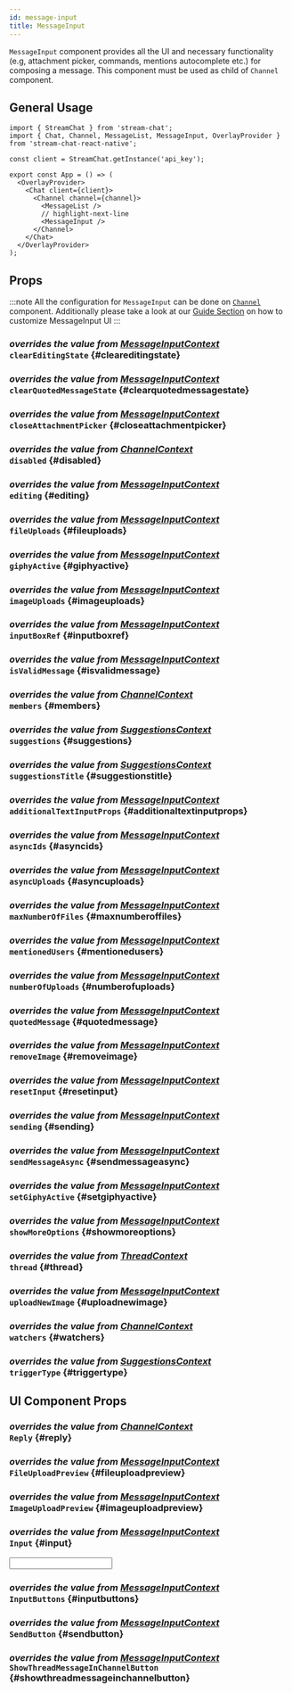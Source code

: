 ```yaml
---
id: message-input
title: MessageInput
---
```






`MessageInput` component provides all the UI and necessary functionality (e.g, attachment picker, commands, mentions autocomplete etc.) for composing a message.
This component must be used as child of `Channel` component.

## General Usage

```tsx
import { StreamChat } from 'stream-chat';
import { Chat, Channel, MessageList, MessageInput, OverlayProvider } from 'stream-chat-react-native';

const client = StreamChat.getInstance('api_key');

export const App = () => (
  <OverlayProvider>
    <Chat client={client}>
      <Channel channel={channel}>
        <MessageList />
        // highlight-next-line
        <MessageInput />
      </Channel>
    </Chat>
  </OverlayProvider>
);
```

## Props

:::note
All the configuration for `MessageInput` can be done on [`Channel`](../core-components/channel.mdx) component.
Additionally please take a look at our [Guide Section](../guides/custom-message-input.mdx) on how to customize MessageInput UI
:::

### <div class="label description">_overrides the value from [MessageInputContext](../contexts/message-input-context.mdx#cleareditingstate)_</div> `clearEditingState` {#cleareditingstate}

<ClearEditingState />

### <div class="label description">_overrides the value from [MessageInputContext](../contexts/message-input-context.mdx#clearquotedmessagestate)_</div> `clearQuotedMessageState` {#clearquotedmessagestate}

<ClearQuotedMessageState />

### <div class="label description">_overrides the value from [MessageInputContext](../contexts/message-input-context.mdx#closeattachmentpicker)_</div> `closeAttachmentPicker` {#closeattachmentpicker}

<CloseAttachmentPicker />

### <div class="label description">_overrides the value from [ChannelContext](../contexts/channel-context.mdx#disabled)_</div> `disabled` {#disabled}

<Disabled />

### <div class="label description">_overrides the value from [MessageInputContext](../contexts/message-input-context.mdx#editing)_</div> `editing` {#editing}

<Editing />

### <div class="label description">_overrides the value from [MessageInputContext](../contexts/message-input-context.mdx#fileuploads)_</div> `fileUploads` {#fileuploads}

<FileUploads />

### <div class="label description">_overrides the value from [MessageInputContext](../contexts/message-input-context.mdx#giphyactive)_</div> `giphyActive` {#giphyactive}

<GiphyActive />

### <div class="label description">_overrides the value from [MessageInputContext](../contexts/message-input-context.mdx#imageuploads)_</div> `imageUploads` {#imageuploads}

<ImageUploads />

### <div class="label description">_overrides the value from [MessageInputContext](../contexts/message-input-context.mdx#inputboxref)_</div> `inputBoxRef` {#inputboxref}

<InputBoxRef />

### <div class="label description">_overrides the value from [MessageInputContext](../contexts/message-input-context.mdx#isvalidmessage)_</div> `isValidMessage` {#isvalidmessage}

<IsValidMessage />

### <div class="label description">_overrides the value from [ChannelContext](../contexts/channel-context.mdx#members)_</div> `members` {#members}

<Members />

### <div class="label description">_overrides the value from [SuggestionsContext](../contexts/suggestions-context.mdx#suggestions)_</div> `suggestions` {#suggestions}

<Suggestions />

### <div class="label description">_overrides the value from [SuggestionsContext](../contexts/suggestions-context.mdx#suggestionstitle)_</div> `suggestionsTitle` {#suggestionstitle}

<SuggestionsTitle />

### <div class="label description">_overrides the value from [MessageInputContext](../contexts/message-input-context.mdx#additionaltextinputprops)_</div> `additionalTextInputProps` {#additionaltextinputprops}

<AdditionalTextInputProps />

### <div class="label description">_overrides the value from [MessageInputContext](../contexts/message-input-context.mdx#asyncids)_</div> `asyncIds` {#asyncids}

<AsyncIds />

### <div class="label description">_overrides the value from [MessageInputContext](../contexts/message-input-context.mdx#asyncuploads)_</div> `asyncUploads` {#asyncuploads}

<AsyncUploads />

### <div class="label description">_overrides the value from [MessageInputContext](../contexts/message-input-context.mdx#maxnumberoffiles)_</div> `maxNumberOfFiles` {#maxnumberoffiles}

<MaxNumberOfFiles />

### <div class="label description">_overrides the value from [MessageInputContext](../contexts/message-input-context.mdx#mentionedusers)_</div> `mentionedUsers` {#mentionedusers}

<MentionedUsers />

### <div class="label description">_overrides the value from [MessageInputContext](../contexts/message-input-context.mdx#numberofuploads)_</div> `numberOfUploads` {#numberofuploads}

<NumberOfUploads />

### <div class="label description">_overrides the value from [MessageInputContext](../contexts/message-input-context.mdx#quotedmessage)_</div> `quotedMessage` {#quotedmessage}

<QuotedMessage />

### <div class="label description">_overrides the value from [MessageInputContext](../contexts/message-input-context.mdx#removeimage)_</div> `removeImage` {#removeimage}

<RemoveImage />

### <div class="label description">_overrides the value from [MessageInputContext](../contexts/message-input-context.mdx#resetinput)_</div> `resetInput` {#resetinput}

<ResetInput />

### <div class="label description">_overrides the value from [MessageInputContext](../contexts/message-input-context.mdx#sending)_</div> `sending` {#sending}

<Sending />

### <div class="label description">_overrides the value from [MessageInputContext](../contexts/message-input-context.mdx#sendmessageasync)_</div> `sendMessageAsync` {#sendmessageasync}

<SendMessageAsync />

### <div class="label description">_overrides the value from [MessageInputContext](../contexts/message-input-context.mdx#setgiphyactive)_</div> `setGiphyActive` {#setgiphyactive}

<SetGiphyActive />

### <div class="label description">_overrides the value from [MessageInputContext](../contexts/message-input-context.mdx#showmoreoptions)_</div> `showMoreOptions` {#showmoreoptions}

<ShowMoreOptions />

### <div class="label description">_overrides the value from [ThreadContext](../contexts/message-input-context.mdx#thread)_</div> `thread` {#thread}

<Thread />

### <div class="label description">_overrides the value from [MessageInputContext](../contexts/message-input-context.mdx#uploadnewimage)_</div> `uploadNewImage` {#uploadnewimage}

<UploadNewImage />

### <div class="label description">_overrides the value from [ChannelContext](../contexts/channel-context.mdx#watchers)_</div> `watchers` {#watchers}

<Watchers />

### <div class="label description">_overrides the value from [SuggestionsContext](../contexts/suggestions-context.mdx#triggertype)_</div> `triggerType` {#triggertype}

<TriggerType />

## UI Component Props

### <div class="label description">_overrides the value from [ChannelContext](../contexts/messages-context.mdx#reply)_</div> `Reply` {#reply}

<Reply />

### <div class="label description">_overrides the value from [MessageInputContext](../contexts/message-input-context.mdx#fileuploadpreview)_</div> `FileUploadPreview` {#fileuploadpreview}

<FileUploadPreview />

### <div class="label description">_overrides the value from [MessageInputContext](../contexts/message-input-context.mdx#imageuploadpreview)_</div> `ImageUploadPreview` {#imageuploadpreview}

<ImageUploadPreview />

### <div class="label description">_overrides the value from [MessageInputContext](../contexts/message-input-context.mdx#input)_</div> `Input` {#input}

<Input />

### <div class="label description">_overrides the value from [MessageInputContext](../contexts/message-input-context.mdx#inputbuttons)_</div> `InputButtons` {#inputbuttons}

<InputButtons />

### <div class="label description">_overrides the value from [MessageInputContext](../contexts/message-input-context.mdx#sendbutton)_</div> `SendButton` {#sendbutton}

<SendButton />

### <div class="label description">_overrides the value from [MessageInputContext](../contexts/message-input-context.mdx#showthreadmessageinchannelbutton)_</div> `ShowThreadMessageInChannelButton` {#showthreadmessageinchannelbutton}

<ShowThreadMessageInChannelButton />
